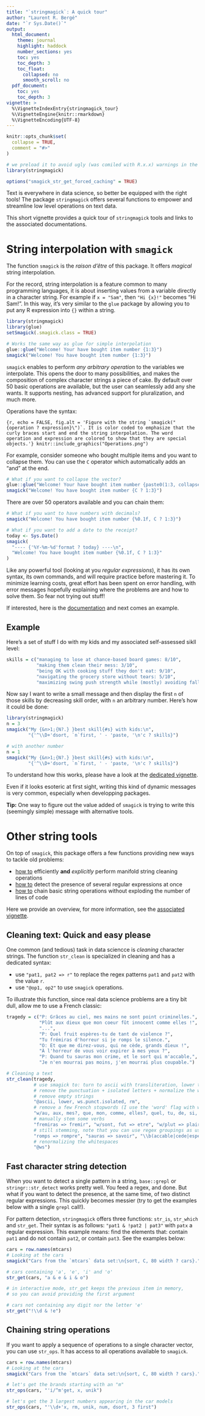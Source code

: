 ```yaml
---
title: "`stringmagick`: A quick tour"
author: "Laurent R. Bergé"
date: "`r Sys.Date()`"
output:
  html_document:
    theme: journal
    highlight: haddock
    number_sections: yes
    toc: yes
    toc_depth: 3
    toc_float:
      collapsed: no
      smooth_scroll: no
  pdf_document:
    toc: yes
    toc_depth: 3
vignette: >
  %\VignetteIndexEntry{stringmagick_tour}
  %\VignetteEngine{knitr::rmarkdown}
  %\VignetteEncoding{UTF-8}
---
```


```r
knitr::opts_chunk$set(
  collapse = TRUE,
  comment = "#>"
)

# we preload it to avoid ugly (was comiled with R.x.x) warnings in the doc
library(stringmagick)

options("smagick_str_get_forced_caching" = TRUE)
```

Text is everywhere in data science, so better be equipped with the right tools!
The package `stringmagick` offers several functions to empower and streamline low level 
operations on text data.

This short vignette provides a quick tour of `stringmagick` tools 
and links to the associated documentations.

# String interpolation with `smagick`

The function `smagick` is the *raison d'être* of this package. It offers *magical*
string interpolation.

For the record, string interpolation is a feature common to many programming languages, 
it is about inserting values from a variable directly in a character string.
For example if `x = "Sam"`, then `"Hi {x}!"` becomes "Hi Sam!". In this way, it's very similar to the `glue` package by allowing you to put any R expression into `{}` within a string.

```r
library(stringmagick)
library(glue)
setSmagick(.smagick.class = TRUE)

# Works the same way as glue for simple interpolation
glue::glue("Welcome! Your have bought item number {1:3}")
smagick("Welcome! You have bought item number {1:3}")
```




`smagick` enables to perform *any arbitrary operation* to the variables we interpolate. 
This opens the door to many possibilities, and makes the composition
of complex character strings a piece of cake. 
By default over 50 basic operations are available, but the user can seamlessly add any she wants.
It supports nesting, has advanced support for pluralization, and much more. 

Operations have the syntax:

```{r, echo = FALSE, fig.alt = 'Figure with the string `smagick("{operation ? expression}\")`. It is color coded to emphasize that the curly braces start and end the string interpolation. The word operation and expression are colored to show that they are special objects.'}
knitr::include_graphics("Operations.png")
```

For example, consider someone who bought multiple items and you want to collapse them. You can use the `C` operator which automatically adds an "and" at the end.

```r
# What if you want to collapse the vector?
glue::glue("Welcome! Your have bought item number {paste0(1:3, collapse = ', ')}")
smagick("Welcome! You have bought item number {C ? 1:3}")
```

There are over 50 operators available and you can chain them:

```r
# What if you want to have numbers with decimals?
smagick("Welcome! You have bought item number {%0.1f, C ? 1:3}")

# What if you want to add a date to the receipt?
today <- Sys.Date()
smagick(
  "---- {'%Y-%m-%d'format ? today} ----\n",
  "Welcome! You have bought item number {%0.1f, C ? 1:3}"
)
```

Like any powerful tool (looking at you *regular expressions*), it has its own syntax,
its own commands, and will require practice before mastering it. To minimize learning costs, 
great effort has been spent on error handling, with error
messages hopefully explaining where the problems are and how to solve them. So fear not 
trying out stuff!

If interested, here is the [documentation](https://lrberge.github.io/stringmagick/articles/smagick_walkthrough.html) and next comes an example. 

## Example

Here's a set of stuff I do with my kids and my associated self-assessed sikll level:

```r
skills = c("managing to lose at chance-based board games: 8/10", 
           "making them clean their mess: 3/10", 
           "being OK with cooking stuff they don't eat: 9/10", 
           "navigating the grocery store without tears: 5/10",
           "maximizing swing push strength while (mostly) avoiding falls: 7/10")
```

Now say I want to write a small message and then display the first `n` of those skills
by decreasing skill order, with `n` an arbitrary number. Here's how it could be done:
```r
library(stringmagick)
n = 3
smagick("My {&n>1;{N?.} }best skill{#s} with kids:\n",
        "{'^\\D+'dsort, `n`first, ' - 'paste, '\n'c ? skills}")

# with another number
n = 1
smagick("My {&n>1;{N?.} }best skill{#s} with kids:\n",
        "{'^\\D+'dsort, `n`first, ' - 'paste, '\n'c ? skills}")
```

To understand how this works, please have a look at the [dedicated vignette](https://lrberge.github.io/stringmagick/articles/smagick_walkthrough.html).

Even if it looks esoteric at first sight, writing this kind of dynamic messages is very common,
especially when developping packages.

**Tip:** One way to figure out the value added of `smagick` is trying to write this (seemingly simple) 
message with alternative tools. 

# Other string tools

On top of `smagick`, this package offers a few functions providing new ways to tackle old problems:

- [how to](#fun_clean) efficiently **and** *explicitly* perform manifold string cleaning operations
- [how to](#fun_detect) detect the presence of several regular expressions at once
- [how to](#fun_chain) chain basic string operations without exploding the number of lines of code

Here we provide an overview, for more information, see the [associated vignette](https://lrberge.github.io/stringmagick/articles/string_tools.html).

## Cleaning text: Quick and easy please {#fun_clean}

One common (and tedious) task in data sciencce is *cleaning* character strings. 
The function `str_clean` is specialized in cleaning and has a dedicated syntax:

- use `"pat1, pat2 => r"` to replace the regex patterns `pat1` and `pat2` with the value `r`.
- use `"@op1, op2"` to use `smagick` operations.

To illustrate this function, since real data science problems are a tiny bit dull, 
allow me to use a French classic:

```r
tragedy = c("P: Grâces au ciel, mes mains ne sont point criminelles.",
            "Plût aux dieux que mon coeur fût innocent comme elles !", 
            "...",
            "P: Quel fruit espères-tu de tant de violence ?",
            "Tu frémiras d'horreur si je romps le silence.",
            "O: Et que me direz-vous, qui ne cède, grands dieux !",
            "À l'horreur de vous voir expirer à mes yeux ?",
            "P: Quand tu sauras mon crime, et le sort qui m'accable,",
            "Je n'en mourrai pas moins, j'en mourrai plus coupable.")

# Cleaning a text
str_clean(tragedy, 
          # use smagick to: turn to ascii with transliteration, lower the case
          # remove the punctuation + isolated letters + normalize the whitespaces, 
          # remove empty strings
          "@ascii, lower, ws.punct.isolated, rm",
          # remove a few French stopwords (I use the 'word' flag with w/)
          "w/au, aux, mes?, que, mon, comme, elles?, quel, tu, de, si, je, le, et, qui, en",
          # manually stem some verbs
          "fremiras => fremir", "w/sont, fut => etre", "w/plut => plaire", "mourrai => mourir",
          # still stemming, note that you can use regex groupings as usual
          "romps => rompre", "sauras => savoir", "\\b(accable|cede|espere)s? => \\1r",
          # renormalizing the whitespaces
          "@ws")
```

## Fast character string detection {#fun_detect}

When you want to detect a single pattern in a string, `base::grepl` or 
`stringr::str_detect` works pretty well. You feed a regex, and done. 
But what if you want to detect the presence, at the same time, of two distinct regular expressions.
This quickly becomes messier (try to get the examples below with a single `grepl` call!).

For pattern detection, `stringmagick` offers three functions: `str_is`, `str_which` and `str_get`.
Their syntax is as follows: `"pat1 & !pat2 | pat3"` with `patx` a regular expression. 
This example means: find the elements that: contain `pat1` and do not contain `pat2`, 
or contain `pat3`. See the examples below:

```r
cars = row.names(mtcars)
# Looking at the cars
smagick("Cars from the `mtcars` data set:\n{sort, C, 80 width ? cars}.")

# cars containing 'a', 'e', 'i' and 'o'
str_get(cars, "a & e & i & o")

# in interactive mode, str_get keeps the previous item in memory, 
# so you can avoid providing the first argument

# cars not containing any digit nor the letter 'e'
str_get("!\\d & !e")
```

## Chaining string operations {#fun_chain}

If you want to apply a sequence of operations to a single character vector,
you can use `str_ops`. It has access to all operations available to `smagick`.

```r
cars = row.names(mtcars)
# Looking at the cars
smagick("Cars from the `mtcars` data set:\n{sort, C, 80 width ? cars}.")

# let's get the brands starting with an "m"
str_ops(cars, "'i/^m'get, x, unik")

# let's get the 3 largest numbers appearing in the car models
str_ops(cars, "'\\d+'x, rm, unik, num, dsort, 3 first")
```



